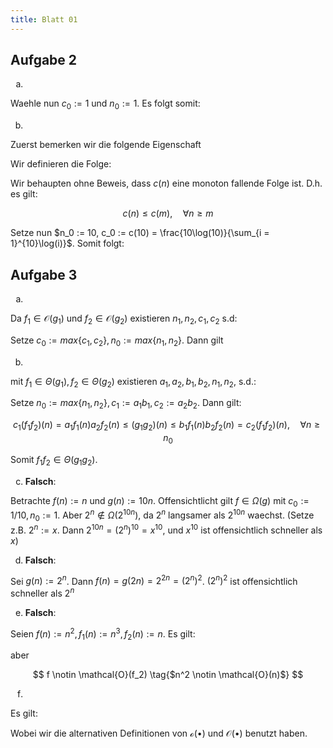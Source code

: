 ```yaml
---
title: Blatt 01
---
```


## Aufgabe 2

a) 

\begin{align*}
    \log(n!) &= \log(\prod_{i=1}^{n}i) \tag{Def $n!$} \\
             &= \sum_{i=1}^{n}\log(i) \tag{Eig $\log(\bullet)$} \\
             &\leq \sum_{i=1}^{n}\log(n) \tag{Eig $\log(\bullet)$} \\
             &= n\log(n) 
\end{align*}

Waehle nun $c_0 := 1$ und $n_0 := 1$. Es folgt somit: 

\begin{align*}
     &\log(n!) \leq 1\cdot n\log(n), \quad \forall n \geq 1 \\ 
\iff &\log(n!) \in \mathcal{O}(n\log(n)) \tag{Def $\mathcal{O}$}
\end{align*}

b) 

Zuerst bemerken wir die folgende Eigenschaft

\begin{align*}
    n\log(n) &\leq c\log(n!) \\
\iff       c &\geq \frac{n\log(n)}{\log(n!)} \\
             &= \frac{n\log(n)}{\sum_{i=1}^{n}\log(i)}
\end{align*} 

Wir definieren die Folge:

\begin{align*}
    c(n) &:= \frac{n\log(n)}{\sum_{i=1}^{n}\log(i)} \\
         &= \frac{\overbrace{\log(n) + \dots + \log(n)}^\text{n-mal}}{\log(1) + \dots + \log(n)}
\end{align*}

Wir behaupten ohne Beweis, dass $c(n)$ eine monoton fallende Folge ist. D.h. es gilt:

$$
c(n) \leq c(m), \quad \forall n \geq m
$$ 

Setze nun $n_0 := 10, c_0 := c(10) = \frac{10\log(10)}{\sum_{i = 1}^{10}\log(i)}$. Somit folgt:

\begin{align*}
    n\log(n) &\leq \left(\frac{n\log(n)}{\sum_{i=1}^{n}\log(i)}\right)\log(n!) \\
             &= c(n)\log(n!) \\
             &\leq c_0\log(n!), \quad \forall n\geq n_0 = 10 \tag{$c(n)$ monoton fallend}
\end{align*}

## Aufgabe 3

a) 

Da $f_1 \in  \mathcal{O}(g_1)$ und $f_2 \in  \mathcal{O}(g_2)$ existieren $n_1, n_2, c_1, c_2$ s.d:

\begin{align*}
f_1(n) \leq c_1 g_1(n), \quad \forall n\geq n_1 \\
f_2(n) \leq c_2 g_2(n), \quad \forall n\geq n_2 
\end{align*}

Setze $c_0 := max\{c_1, c_2\}, n_0 := max\{n_1, n_2\}$. Dann gilt

\begin{align*}
    (f_1 + f_2)(n) &= f_1(n) + f_2(n)  \\
                   &\leq c_1g_1(n) + c_2g_2(n), \quad \forall n \geq n_0 
                   \tag{$n \geq n_0 \Rightarrow n \geq n_1 \wedge n \geq n_2$} \\
                   &\leq c_0g_1(n) + c_0g_2(n), \quad \forall n \geq n_0 \\
                   &= c_0(g_1 + g_2)(n) \quad \forall n \geq n_0 \\
    \iff   f_1 + f_2 &\in \mathcal{O}(g_1 + g_2) \tag{Def $\mathcal{O}$}
\end{align*}

b)

mit $f_1 \in \Theta(g_1), f_2 \in \Theta(g_2)$ existieren $a_1, a_2, b_1, b_2, n_1, n_2$, s.d.:

\begin{align*}
    a_1f_1(n) \leq g_1(n) \leq a_2f_1(n), \forall n \geq n_1 \\
    b_1f_2(n) \leq g_2(n) \leq b_2f_2(n), \forall n \geq n_2 \\
\end{align*}

Setze $n_0 := max\{n_1, n_2\}, \, c_1 := a_1b_1, \, c_2 := a_2b_2$. Dann gilt:

$$
c_1(f_1f_2)(n) = a_1f_1(n)a_2f_2(n) \leq (g_1g_2)(n) \leq b_1f_1(n)b_2f_2(n) = c_2(f_1f_2)(n), \quad \forall n \geq n_0
$$

Somit $f_1f_2 \in \Theta(g_1g_2)$. 

c) **Falsch**:

Betrachte $f(n) := n$ und $g(n) := 10n$. Offensichtlicht gilt $f \in \Omega(g)$ mit $c_0 := 1/10, n_0 := 1$.
Aber $2^{n} \notin \Omega(2^{10n})$, da $2^n$ langsamer als $2^{10n}$ waechst. (Setze z.B. $2^n := x$. 
Dann $2^{10n} = (2^{n})^{10} = x^{10}$, und $x^{10}$ ist offensichtlich schneller als $x$)

d) **Falsch**:

Sei $g(n) := 2^n$. Dann $f(n) = g(2n) = 2^{2n} = (2^n)^2$. $(2^n)^2$ ist offensichtlich schneller als $2^n$

e) **Falsch**:

Seien $f(n) := n^2, f_1(n) := n^3, f_2(n) := n$. Es gilt:

\begin{align*}
    f\in \mathcal{O}(f_1) \tag{$n^2 \in \mathcal{O}(n^3)$} \\
    f_1\in \Omega(f_2) \tag{$n^3 \in \Omega(n)$}
\end{align*}

aber

$$
f \notin \mathcal{O}(f_2) \tag{$n^2 \notin \mathcal{O}(n)$}
$$

f)

Es gilt:

\begin{align*}
    \lim_{n\to\infty}\frac{f(n)}{f_2}(n) &= 
                \lim_{n\to\infty}\left(\frac{f(n)}{f_1(n)}\cdot\frac{f_1(n)}{f_2(n)}\right) \\
                                         &= 
                \lim_{n\to\infty}\left(\frac{f(n)}{f_1(n)}\right) \cdot 
                \lim_{n\to\infty}\left(\frac{f_1(n)}{f_2(n)}\right) \\
                                         &= 0\cdot c, \text{fuer ein} c 
                                         \tag{$f \in \mathcal{o}(f_1), f_1 \in\mathcal{O}(f_2)$} \\
                                         &= 0 \\
                                \iff f \in \mathcal{o}(f_2) \tag{Def $\mathcal{o}$}
\end{align*}

Wobei wir die alternativen Definitionen von $\mathcal{o}(\bullet)$ und $\mathcal{O}(\bullet)$ benutzt haben.